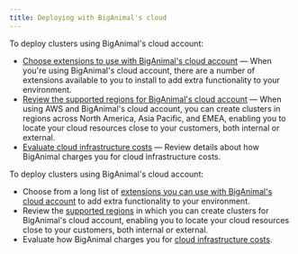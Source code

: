 ```yaml
---
title: Deploying with BigAnimal's cloud
---
```


To deploy clusters using BigAnimal's cloud account: 

- [Choose extensions to use with BigAnimal's cloud account](/biganimal/latest/using_cluster/extensions/#extensions-available-when-using-your-own-cloud-account) &mdash; When you're using BigAnimal's cloud account, there are a number of  extensions available to you to install to add extra functionality to your environment.
- [Review the supported regions for BigAnimal's cloud account](/biganimal/latest/overview/03a_region_support/#biganimals-cloud-account) &mdash; When using AWS and BigAnimal's cloud account, you can create clusters in regions across North America, Asia Pacific, and EMEA, enabling you to locate your cloud resources close to your customers, both internal or external.  
- [Evaluate cloud infrastructure costs](/biganimal/latest/pricing_and_billing/#biganimals-cloud-account) &mdash; Review details about how BigAnimal charges you for cloud infrastructure costs.

To deploy clusters using BigAnimal's cloud account: 

- Choose from a long list of [extensions you can use with BigAnimal's cloud account](/biganimal/latest/using_cluster/extensions/#extensions-available-when-using-your-own-cloud-account) to add extra functionality to your environment.
- Review the [supported regions](/biganimal/latest/overview/03a_region_support/#biganimals-cloud-account) in which you can create clusters for BigAnimal's cloud account, enabling you to locate your cloud resources close to your customers, both internal or external.  
- Evaluate how BigAnimal charges you for [cloud infrastructure costs](/biganimal/latest/pricing_and_billing/#biganimals-cloud-account).